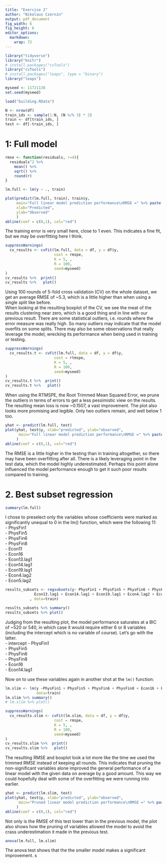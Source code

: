 ```yaml
---
title: "Exercise 2"
author: "Nikolaus Czernin"
output: pdf_document
fig_width: 6 
fig_height: 6
editor_options: 
  markdown: 
    wrap: 72
---
```


```r
library("tidyverse")
library("knitr")
# install.packages("cvTools")
library("cvTools")
# install.packages("leaps", type = "binary")
library("leaps")

myseed <- 11721138
set.seed(myseed)


```

```r
load("building.RData")

```

```r
N <- nrow(df)
train_ids <- sample(1:N, (N %/% 3) * 2)
train <- df[train_ids, ]
test <- df[-train_ids, ]

```

# 1: Full model

```r
rmse <- function(residuals, r=4){
  residuals^2 %>% 
    mean() %>% 
    sqrt() %>% 
    round(r)
}

lm.full <- lm(y ~ ., train)

plot(predict(lm.full, train), train$y, 
     main="Full linear model prediction performance\nRMSE =" %>% paste(rmse(lm.full$residuals)),
     xlab="Predicted",
     ylab="Observed"
     )
abline(coef = c(0,1), col="red")

```

The training error is very small here, close to 1 even. This indicates a
fine fit, but we may be overfitting here I think.

```r
suppressWarnings(
  cv_results <- cvFit(lm.full, data = df, y = df$y, 
                      cost = rmspe, 
                      K = 5, ,
                      R = 100,
                      seed=myseed)
)
cv_results %>%  print() 
cv_results %>%   plot()

```

Using 100 rounds of 5-fold cross validation (CV) on the whole dataset,
we get an average RMSE of \~5.3, which is a little higher than when
using a single split like before.\
When looking at the resulting boxplot of the CV, we see the meat of the
results clustering near zero, which is a good thing and in line with our
previous result. There are some statistical outliers, i.e. rounds where
the error measure was really high. So many outliers may indicate that
the model overfits on some splits. There may also be some observations
that really leverage the model, wrecking its performance when being used
in training or testing.

```r
suppressWarnings(
  cv_results.t <- cvFit(lm.full, data = df, y = df$y, 
                      cost = rtmspe, 
                      K = 5, ,
                      R = 100,
                      seed=myseed)
)
cv_results.t %>%  print() 
cv_results.t %>%   plot()

```

When using the RTMSPE, the Root Trimmed Mean Squared Error, we prune the
outliers in terms of errors to get a less pessimistic view on the
results. The resulting mean loss is now \~0.1507, a vast improvement.
The plot also looks more promising and legible. Only two outliers
remain, and well below 1 too.

```r
yhat <- predict(lm.full, test) 
plot(yhat, test$y, xlab="predicted", ylab="observed", 
      main="Full linear model prediction performance\nRMSE =" %>% paste(rmse(yhat - test$y))
     )
abline(coef = c(0,1), col="red")

```

The RMSE is a little higher in the testing than in training altogether,
so there may have been overfitting after all. There is a likely
leveraging point in the test data, which the model highly
underestimated. Perhaps this point alone influenced the model
performance enough to get it such poor results compared to training.

# 2. Best subset regression

```r
summary(lm.full)

```

I chose to preselect only the variables whose coefficients were marked
as significantly unequal to 0 in the lm() function, which were the
following 11:\
- PhysFin1\
- PhysFin5\
- PhysFin6\
- PhysFin8\
- Econ11\
- Econ16\
- Econ13.lag1\
- Econ14.lag1\
- Econ19.lag1\
- Econ4.lag2\
- Econ5.lag2

```r

results_subsets <- regsubsets(y~ PhysFin1 + PhysFin5 + PhysFin6 + PhysFin8 + Econ11 + Econ16 + 
             Econ13.lag1 + Econ14.lag1 + Econ19.lag1 + Econ4.lag2 + Econ5.lag2
           , data=train)

results_subsets %>% summary()
results_subsets %>% plot()

```

Judging from the resulting plot, the model performance saturates at a
BIC of \~520 or 540, in which case it would require either 6 or 8
variables (including the intercept which is no variable of course). 
Let's go with the latter.  
- intercept
- PhysFin1\
- PhysFin5\
- PhysFin6\
- PhysFin8\
- Econ16\
- Econ14.lag1\

Now on to use these variables again in another shot at the `lm()`
function: 

```r
lm.slim <- lm(y ~PhysFin1 + PhysFin5 + PhysFin6 + PhysFin8 + Econ16 + Econ14.lag1, 
              data=train)
lm.slim %>% summary()
# lm.slim %>% plot()
```

```r
suppressWarnings(
  cv_results.slim <- cvFit(lm.slim, data = df, y = df$y, 
                      cost = rmspe, 
                      K = 5, ,
                      R = 100,
                      seed=myseed)
)
cv_results.slim %>%  print() 
cv_results.slim %>%   plot()
```
The resulting RMSE and boxplot look a lot more like the time we used the trimmed RMSE 
instead of keeping all rounds. This indicates that pruning the non-significant 
variables alone improved the general performance of a linear model with the given 
data on average by a good amount. This way we could hopefully deal with some of the 
overfitting we were running into earlier. 



```r

yhat <- predict(lm.slim, test) 
plot(yhat, test$y, xlab="predicted", ylab="observed", 
      main="Pruned linear model prediction performance\nRMSE =" %>% paste(rmse(yhat - test$y))
     )
abline(coef = c(0,1), col="red")


```
Not only is the RMSE of this test lower than in the previous model, the plot 
also shows how the pruning of variables allowed the model to avoid the crass 
underestimation it made in the previous test. 

```r
anova(lm.full, lm.slim)
```

The anova test shows that the the smaller model makes a significant improvement. s